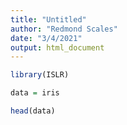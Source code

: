 ```yaml
---
title: "Untitled"
author: "Redmond Scales"
date: "3/4/2021"
output: html_document
---
```


```r
library(ISLR)

data = iris

head(data)
```

